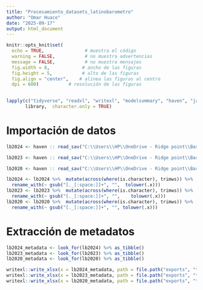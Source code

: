 ```yaml
---
title: "Procesamiento_datasets_latinobarometro"
author: "Omar Huaco"
date: "2025-09-17"
output: html_document
---
```


```r

knitr::opts_knit$set(
  echo = TRUE,               # muestra el código
  warning = FALSE,           # no muestra advertencias
  message = FALSE,           # no muestra mensajes
  fig.width = 8,            # ancho de las figuras
  fig.height = 5,           # alto de las figuras
  fig.align = "center",    # alinea las figuras al centro
  dpi = 600)           # resolución de las figuras
  
```


```r

lapply(c("tidyverse", "readxl", "writexl", "modelsummary", "haven", "janitor", "labelled", "forcats"),
       library,  character.only = TRUE)

```



# Importación de datos
```r

lb2024 <- haven :: read_sav("C:\\Users\\HP\\OneDrive - Ridge point\\Bases de datos\\survey_data\\latinobarometro_datasets\\lb2024.sav")

lb2023 <- haven :: read_sav("C:\\Users\\HP\\OneDrive - Ridge point\\Bases de datos\\survey_data\\latinobarometro_datasets\\lb2023.sav")

lb2020 <- haven :: read_sav("C:\\Users\\HP\\OneDrive - Ridge point\\Bases de datos\\survey_data\\latinobarometro_datasets\\lb2020.sav")

lb2024 <- lb2024 %>%  mutate(across(where(is.character), trimws)) %>%  
  rename_with(~ gsub("[._[:space:]]+", "",  tolower(.x)))
lb2023 <- lb2023 %>%  mutate(across(where(is.character), trimws)) %>% 
  rename_with(~ gsub("[._[:space:]]+", "",    tolower(.x)))
lb2020 <- lb2020 %>%  mutate(across(where(is.character), trimws)) %>%  
  rename_with(~ gsub("[._[:space:]]+", "", tolower(.x)))
```

# Extracción de metadatos

```r
lb2024_metadata <- look_for(lb2024) %>% as_tibble()
lb2023_metadata <- look_for(lb2023) %>% as_tibble()
lb2020_metadata <- look_for(lb2020) %>% as_tibble()
```


```r
writexl::write_xlsx(x = lb2024_metadata, path = file.path("exports", "tables", "lb2024_metadata.xlsx"))
writexl::write_xlsx(x = lb2023_metadata, path = file.path("exports", "tables", "lb2023_metadata.xlsx"))
writexl::write_xlsx(x = lb2020_metadata, path = file.path("exports", "tables", "lb2020_metadata.xlsx"))
```

